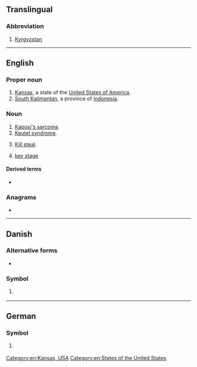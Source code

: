 {{also|ks|k's|K's|kS}}
==Translingual==

===Abbreviation===
{{rfc-header|Abbreviation}}
{{head|mul|abbreviation}}

# [[Kyrgyzstan]]

----

==English==

===Proper noun===
{{en-proper noun}}

# [[Kansas]], a state of the [[United States of America]].
# [[South Kalimantan]], a province of [[Indonesia]].

===Noun===
{{en-noun|~}}

# [[w:Kaposi's sarcoma|Kaposi's sarcoma]].
# [[Keutel syndrome]].
# {{lb|en|online gaming}} [[kill steal|Kill steal]].
# {{lb|en|UK|education}} [[key stage]]

====Derived terms====
* {{sense|kill steal}} {{l|en|KSer|gloss=[[kill stealer]]}}

===Anagrams===
* {{anagrams|en|SK|sk|sk.}}

[[Category:en:Kansas, USA]]
[[Category:en:States of the United States]]

----

==Danish==

===Alternative forms===
* {{l|da|Ks|K<sub>s</sub>}}

===Symbol===
{{head|da|symbol|head=K<sub>S</sub>}}

# {{lb|da|chemistry}} {{l|mul|Ka|K<sub>a</sub>}}

----

==German==

===Symbol===
{{head|de|symbol|head=K<sub>S</sub>}}

# {{lb|de|chemistry}} {{l|mul|Ka|K<sub>a</sub>}}